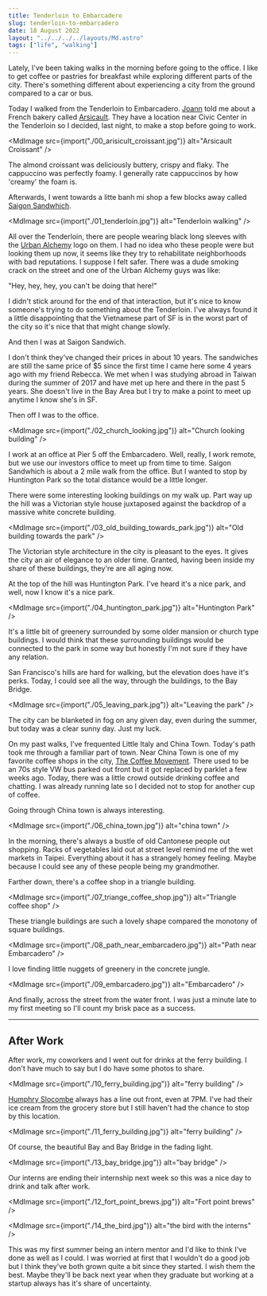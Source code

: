 ```yaml
---
title: Tenderloin to Embarcadero
slug: tenderloin-to-embarcadero
date: 18 August 2022
layout: "../../../../layouts/Md.astro"
tags: ["life", "walking"]
---
```



Lately, I've been taking walks in the morning before going to the office.
I like to get coffee or pastries for breakfast while exploring different parts of the city.
There's something different about experiencing a city from the ground compared to a car or bus.

Today I walked from the Tenderloin to Embarcadero.
[Joann](https://www.joannwphotos.com/) told me about a French bakery called [Arsicault](https://arsicault-bakery.com/home).
They have a location near Civic Center in the Tenderloin so I decided, last night, to make a stop before going to work.

<MdImage
  src={import("./00_arisicult_croissant.jpg")}
  alt="Arsicault Croissant"
/>

The almond croissant was deliciously buttery, crispy and flaky.
The cappuccino was perfectly foamy.
I generally rate cappuccinos by how 'creamy' the foam is.

Afterwards, I went towards a litte banh mi shop a few blocks away called [Saigon Sandwhich](https://www.yelp.com/biz/saigon-sandwich-san-francisco).

<MdImage src={import("./01_tenderloin.jpg")} alt="Tenderloin walking" />

All over the Tenderloin, there are people wearing black long sleeves with the [Urban Alchemy](https://urban-alchemy.us/) logo on them.
I had no idea who these people were but looking them up now, it seems like they try to rehabilitate neighborhoods with bad reputations.
I suppose I felt safer.
There was a dude smoking crack on the street and one of the Urban Alchemy guys was like:

"Hey, hey, hey, you can't be doing that here!"

I didn't stick around for the end of that interaction, but it's nice to know someone's trying to do something about the Tenderloin.
I've always found it a little disappointing that the Vietnamese part of SF is in the worst part of the city so it's nice that that might change slowly.

And then I was at Saigon Sandwich.

I don't think they've changed their prices in about 10 years.
The sandwiches are still the same price of $5 since the first time I came here some 4 years ago with my friend Rebecca.
We met when I was studying abroad in Taiwan during the summer of 2017 and have met up here and there in the past 5 years.
She doesn't live in the Bay Area but I try to make a point to meet up anytime I know she's in SF.

Then off I was to the office.

<MdImage
  src={import("./02_church_looking.jpg")}
  alt="Church looking building"
/>

I work at an office at Pier 5 off the Embarcadero.
Well, really, I work remote, but we use our investors office to meet up from time to time.
Saigon Sandwhich is about a 2 mile walk from the office.
But I wanted to stop by Huntington Park so the total distance would be a little longer.

There were some interesting looking buildings on my walk up.
Part way up the hill was a Victorian style house juxtaposed against the backdrop of a massive white concrete building.

<MdImage
  src={import("./03_old_building_towards_park.jpg")}
  alt="Old building towards the park"
/>

The Victorian style architecture in the city is pleasant to the eyes.
It gives the city an air of elegance to an older time.
Granted, having been inside my share of these buildings, they're are all aging now.

At the top of the hill was Huntington Park.
I've heard it's a nice park, and well, now I know it's a nice park.

<MdImage src={import("./04_huntington_park.jpg")} alt="Huntington Park" />

It's a little bit of greenery surrounded by some older mansion or church type buildings.
I would think that these surrounding buildings would be connected to the park in some way but honestly I'm not sure if they have any relation.

San Francisco's hills are hard for walking, but the elevation does have it's perks.
Today, I could see all the way, through the buildings, to the Bay Bridge.

<MdImage src={import("./05_leaving_park.jpg")} alt="Leaving the park" />

The city can be blanketed in fog on any given day, even during the summer, but today was a clear sunny day.
Just my luck.

On my past walks, I've frequented Little Italy and China Town.
Today's path took me through a familiar part of town.
Near China Town is one of my favorite coffee shops in the city, [The Coffee Movement](https://www.thecoffeemovement.com/).
There used to be an 70s style VW bus parked out front but it got replaced by parklet a few weeks ago.
Today, there was a little crowd outside drinking coffee and chatting.
I was already running late so I decided not to stop for another cup of coffee.

Going through China town is always interesting.

<MdImage src={import("./06_china_town.jpg")} alt="china town" />

In the morning, there's always a bustle of old Cantonese people out shopping.
Racks of vegetables laid out at street level remind me of the wet markets in Taipei.
Everything about it has a strangely homey feeling.
Maybe because I could see any of these people being my grandmother.

Farther down, there's a coffee shop in a triangle building.

<MdImage
  src={import("./07_triange_coffee_shop.jpg")}
  alt="Triangle coffee shop"
/>

These triangle buildings are such a lovely shape compared the monotony of square buildings.

<MdImage
  src={import("./08_path_near_embarcadero.jpg")}
  alt="Path near Embarcadero"
/>

I love finding little nuggets of greenery in the concrete jungle.

<MdImage src={import("./09_embarcadero.jpg")} alt="Embarcadero" />

And finally, across the street from the water front.
I was just a minute late to my first meeting so I'll count my brisk pace as a success.

---

## After Work

After work, my coworkers and I went out for drinks at the ferry building.
I don't have much to say but I do have some photos to share.

<MdImage src={import("./10_ferry_building.jpg")} alt="ferry building" />

[Humphry Slocombe](https://humphryslocombe.com/) always has a line out front, even at 7PM.
I've had their ice cream from the grocery store but I still haven't had the chance to stop by this location.

<MdImage src={import("./11_ferry_building.jpg")} alt="ferry building" />

Of course, the beautiful Bay and Bay Bridge in the fading light.

<MdImage src={import("./13_bay_bridge.jpg")} alt="bay bridge" />

Our interns are ending their internship next week so this was a nice day to drink and talk after work.

<MdImage src={import("./12_fort_point_brews.jpg")} alt="Fort point brews" />

<MdImage src={import("./14_the_bird.jpg")} alt="the bird with the interns" />

This was my first summer being an intern mentor and I'd like to think I've done as well as I could.
I was worried at first that I wouldn't do a good job but I think they've both grown quite a bit since they started.
I wish them the best.
Maybe they'll be back next year when they graduate but working at a startup always has it's share of uncertainty.
